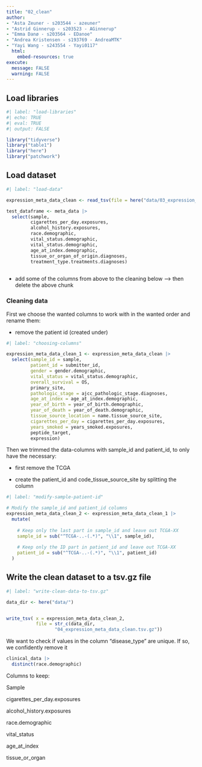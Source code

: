 ```yaml
---
title: "02_clean"
author:
- "Asta Zeuner - s203544 - azeuner"
- "Astrid Ginnerup - s203523 - AGinnerup"
- "Emma Danø - s203564 - EDanoe"
- "Andrea Kristensen - s193769 - AndreaMTK"
- "Yayi Wang - s243554 - Yayi0117"
  html: 
    embed-resources: true
execute: 
  message: FALSE
  warning: FALSE
---
```


## Load libraries

```r
#| label: "load-libraries" 
#| echo: TRUE
#| eval: TRUE 
#| output: FALSE  

library("tidyverse")
library("table1")
library("here")
library("patchwork")
```

## Load dataset

```r
#| label: "load-data" 

expression_meta_data_clean <- read_tsv(file = here("data/03_expression_meta_data_load.tsv.gz"))


```

```r

test_dataframe <- meta_data |> 
  select(sample,
         cigarettes_per_day.exposures,
         alcohol_history.exposures,
         race.demographic,
         vital_status.demographic,
         vital_status.demographic,
         age_at_index.demographic,
         tissue_or_organ_of_origin.diagnoses,
         treatment_type.treatments.diagnoses)
  


```

-   add some of the columns from above to the cleaning below –\> then delete the above chunk

### Cleaning data

First we choose the wanted columns to work with in the wanted order and rename them:

-   remove the patient id (created under)

```r
#| label: "choosing-columns"

expression_meta_data_clean_1 <- expression_meta_data_clean |> 
  select(sample_id = sample,
         patient_id = submitter_id,
         gender = gender.demographic,
         vital_status = vital_status.demographic,
         overall_survival = OS,
         primary_site,
         pathologic_stage = ajcc_pathologic_stage.diagnoses,
         age_at_index = age_at_index.demographic,
         year_of_birth = year_of_birth.demographic,
         year_of_death = year_of_death.demographic,
         tissue_source_location = name.tissue_source_site,
         cigarettes_per_day = cigarettes_per_day.exposures,
         years_smoked = years_smoked.exposures,
         peptide_target,
         expression)
```

Then we trimmed the data-columns with sample_id and patient_id, to only have the necessary:

-   first remove the TCGA

-   create the patient_id and code_tissue_source_site by splitting the column

```r
#| label: "modify-sample-patient-id"

# Modify the sample_id and patient_id columns
expression_meta_data_clean_2 <- expression_meta_data_clean_1 |> 
  mutate(
    
    # Keep only the last part in sample_id and leave out TCGA-XX
    sample_id = sub("^TCGA-..-(.*)", "\\1", sample_id),
    
    # Keep only the ID part in patient_id and leave out TCGA-XX
    patient_id = sub("^TCGA-..-(.*)", "\\1", patient_id)
  )
```

## Write the clean dataset to a tsv.gz file

```r
#| label: "write-clean-data-to-tsv.gz"

data_dir <- here("data/")


write_tsv( x = expression_meta_data_clean_2,
           file = str_c(data_dir, 
                  "04_expression_meta_data_clean.tsv.gz"))


```

We want to check if values in the column "disease_type" are unique. If so, we confidently remove it

```r

clinical_data |> 
  distinct(race.demographic) 

```

Columns to keep:

Sample

cigarettes_per_day.exposures

alcohol_history.exposures

race.demographic

vital_status

age_at_index

tissue_or_organ

```r



```
